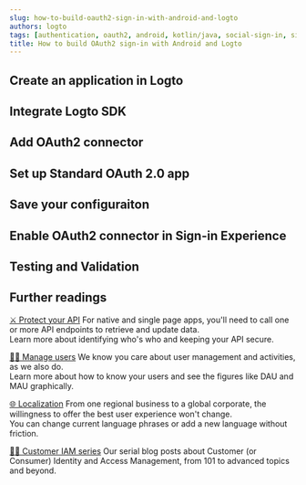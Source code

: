 ```yaml
---
slug: how-to-build-oauth2-sign-in-with-android-and-logto
authors: logto
tags: [authentication, oauth2, android, kotlin/java, social-sign-in, sign-in, login]
title: How to build OAuth2 sign-in with Android and Logto
---
```


<!--
  We have to divide templates into sections because imported mdx will not show in the TOC.
  There's no way to customize TOC either. :-)

  @see https://github.com/facebook/docusaurus/issues/3915
-->



<!-- truncate -->

<Intro connector={connector} sdk="Android" link="https://developer.android.com/" />

## Create an application in Logto

<CreateApplication type="Native app" framework="Android(kotlin) or Android(Java)" />

## Integrate Logto SDK

<IntegrateSdk />

## Add OAuth2 connector

<AddSocialConnector connector={connector} />

## Set up Standard OAuth 2.0 app

<ConnectorGuide />

## Save your configuraiton

<SaveYourConfiguration connector={connector} />

## Enable OAuth2 connector in Sign-in Experience

<EnableSocialConnector connector={connector} />

## Testing and Validation

<TestingAndValidation connector={connector} sdk="Android" />

## Further readings

[⚔️ Protect your API](/docs/recipes/protect-your-api/) For native and single page apps, you'll need to call one or more API endpoints to retrieve and update data.<br/>
Learn more about identifying who's who and keeping your API secure.

[🧑‍🚀 Manage users](/docs/recipes/manage-users/) We know you care about user management and activities, as we also do.<br/>
Learn more about how to know your users and see the figures like DAU and MAU graphically.

[🌐 Localization](/docs/recipes/customize-sie/localized-language) From one regional business to a global corporate, the willingness to offer the best user experience won't change.<br/>
You can change current language phrases or add a new language without friction.

[🧑‍🎓 Customer IAM series](/blog/tags/ciam) Our serial blog posts about Customer (or Consumer) Identity and Access Management, from 101 to advanced topics and beyond.
